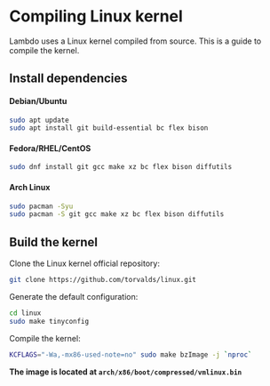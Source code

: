 # Compiling Linux kernel

Lambdo uses a Linux kernel compiled from source. This is a guide to compile the
kernel.

## Install dependencies

#### Debian/Ubuntu

```bash copy filename="bash"
sudo apt update
sudo apt install git build-essential bc flex bison
```

#### Fedora/RHEL/CentOS

```bash copy filename="bash"
sudo dnf install git gcc make xz bc flex bison diffutils
```

#### Arch Linux

```bash copy filename="bash"
sudo pacman -Syu
sudo pacman -S git gcc make xz bc flex bison diffutils
```

## Build the kernel

Clone the Linux kernel official repository:

```bash copy filename="bash"
git clone https://github.com/torvalds/linux.git
```

Generate the default configuration:

```bash copy filename="bash"
cd linux
sudo make tinyconfig
```

Compile the kernel:

```bash copy filename="bash"
KCFLAGS="-Wa,-mx86-used-note=no" sudo make bzImage -j `nproc`
```

**The image is located at `arch/x86/boot/compressed/vmlinux.bin`**

